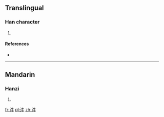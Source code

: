 ==Translingual==

===Han character===
{{Han char|rn=85|rad=水|as=04|sn=7|four=|canj=水竹手 (EHQ), X水竹手 (XEHQ)}}

# {{defn|Han|sort=水04}}

====References====
* {{Han ref|kx=0609.050|dkj=17176|dj=1002.020|hdz=31566.020|uh=6C7C|ud=27772}}

----

==Mandarin==

===Hanzi===
{{cmn-hanzi|pin=[[niōu]] ([[niou1]])|wg=<sup>1</sup>}}

# {{defn|lang=cmn|sort=水04}}

[[fr:汼]]
[[pl:汼]]
[[zh:汼]]